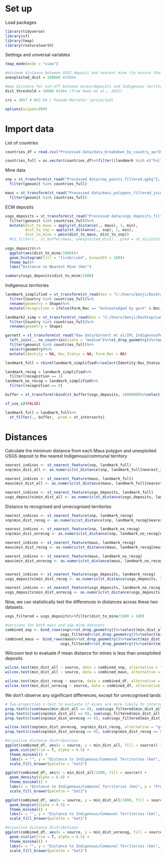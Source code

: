 
# Set up

Load packages
```r
library(tidyverse)
library(sf)
library(tmap)
library(rnaturalearth)
```

Settings and universal variables
```r
tmap_mode(mode = "view")

#minimum distance between USGS deposit and nearest mine (to ensure that we are considering unexploited deposits)
unexploited_dist = 100000 #100km

#max distance for cut-off between mines/deposits and Indigenous territories
dist_threshold = 10000 #10km (from Owen et al., 2022)

crs = 3857 # WGS 84 / Pseudo-Mercator (projected)

options(scipen=999)
```

# Import data

List of countries
```r
countries_df = read.csv("Processed data/data_breakdown_by_country_apr30.csv")

countries_full = as.vector(countries_df%>%filter((landmark %in% c("Full Data", "Indicative areas") | in_garnett == "Yes") & maus_polygons > 0)%>%pull(country))
```


Mine data
```r
snp = st_transform(st_read("Processed data/snp_points_filtered.gpkg"), crs)%>%
  filter(geounit %in% countries_full)

maus = st_transform(st_read("Processed data/maus_polygons_filtered_joined.gpkg"), crs)%>%
  filter(geounit %in% countries_full)
```

ECM deposits
```r
usgs_deposits = st_transform(st_read("Processed data/usgs_deposits_filtered.gpkg"), crs)%>%
  filter(geounit %in% countries_full)%>%
  mutate(dist_to_maus = apply(st_distance(., maus), 1, min),
         dist_to_snp = apply(st_distance(., snp), 1, min),
         dist_to_mine = pmin(dist_to_maus, dist_to_snp))
  #st_filter(., st_buffer(maus, unexploited_dist), .pred = st_disjoint)
  
usgs_deposits%>%
  ggplot(aes(dist_to_mine/1000))+
  geom_histogram(fill = "firebrick4", binwidth = 100)+
  theme_bw()+
  labs("Distance to Nearest Mine (km)")

summary(usgs_deposits$dist_to_mine/1000)
```

Indigenous territories
```r
landmark_simplified = st_transform(st_read(dsn = "C:/Users/benji/Desktop/Landmark/landmark_arcgis/landmark_arcgis.gdb", layer = "community_landmark_simplified", options = "METHOD=SKIP"), crs)%>%
  filter(Country %in% countries_full)%>%
  rename(geometry = Shape)%>%
  mutate(recognition = ifelse(Form_Rec == "Acknowledged by govt" & Doc_Status == "Documented", 1, 0))

landmark2_simp = st_transform(st_read(dsn = "C:/Users/benji/Desktop/Landmark/landmark_arcgis/landmark_arcgis.gdb", layer = "indicative_landmark_simplified", options = "METHOD=SKIP"), crs)%>%
  filter(Country %in% countries_full)%>%
  rename(geometry = Shape)

garnett = st_transform(st_read("Raw data/Garnett et al/IPL_IndigenousPeoplesLands_2017/IPL_2017.shp"), crs)%>%
  left_join(., ne_countries(scale = "medium")%>%st_drop_geometry()%>%select(geounit, sov_a3), by = c("Name_" = "sov_a3"))%>%
  filter(geounit %in% countries_full)%>%
  select(geometry)%>%
  mutate(Identity = NA, Doc_Status = NA, Form_Rec = NA)

landmark_full = rbind(landmark_simplified%>%select(Identity:Doc_Status), landmark2_simp%>%select(Identity:Doc_Status), garnett)
```

```r
landmark_recog = landmark_simplified%>%
  filter(recognition == 1)
landmark_no_recog = landmark_simplified%>%
  filter(recognition == 0)
```


```r
buffer = st_transform(rbind(st_buffer(usgs_deposits, 1000000)%>%select(geom), st_buffer(maus, 1000000)%>%select(geom)), crs)

sf_use_s2(FALSE)

landmark_full = landmark_full%>%
  st_filter(., buffer, .pred = st_intersects)
```

# Distances

Calculate the minimum distance from each Maus polygon and unexploited USGS deposit to the nearest Indigenous/communal territory
```r
nearest_indices <- st_nearest_feature(snp, landmark_full)
snp$min_dist_all <- as.numeric(st_distance(snp, landmark_full[nearest_indices, ], by_element = TRUE))

nearest_indices <- st_nearest_feature(maus, landmark_full)
maus$min_dist_all <- as.numeric(st_distance(maus, landmark_full[nearest_indices, ], by_element = TRUE))

nearest_indices <- st_nearest_feature(usgs_deposits, landmark_full)
usgs_deposits$min_dist_all <- as.numeric(st_distance(usgs_deposits, landmark_full[nearest_indices, ], by_element = TRUE))
```

Distance to recognised and unrecognised territories
```r
nearest_indices <- st_nearest_feature(snp, landmark_recog)
snp$min_dist_recog <- as.numeric(st_distance(snp, landmark_recog[nearest_indices, ], by_element = TRUE))

nearest_indices <- st_nearest_feature(snp, landmark_no_recog)
snp$min_dist_unrecog <- as.numeric(st_distance(snp, landmark_no_recog[nearest_indices, ], by_element = TRUE))

nearest_indices <- st_nearest_feature(maus, landmark_recog)
maus$min_dist_recog <- as.numeric(st_distance(maus, landmark_recog[nearest_indices, ], by_element = TRUE))

nearest_indices <- st_nearest_feature(maus, landmark_no_recog)
maus$min_dist_unrecog <- as.numeric(st_distance(maus, landmark_no_recog[nearest_indices, ], by_element = TRUE))


nearest_indices <- st_nearest_feature(usgs_deposits, landmark_recog)
usgs_deposits$min_dist_recog <- as.numeric(st_distance(usgs_deposits, landmark_recog[nearest_indices, ], by_element = TRUE))

nearest_indices <- st_nearest_feature(usgs_deposits, landmark_no_recog)
usgs_deposits$min_dist_unrecog <- as.numeric(st_distance(usgs_deposits, landmark_no_recog[nearest_indices, ], by_element = TRUE))
```


Now, we can statistically test the differences in distances across these two datasets. 
```r
usgs_filtered = usgs_deposits%>%filter(dist_to_mine/1000 > 100)

#versions for both maus and s&p mine datasets
combined_snp <- bind_rows(snp%>%st_drop_geometry()%>%select(min_dist_all, min_dist_recog, min_dist_unrecog)%>%mutate(source = "ECM Mines"), 
                         usgs_filtered%>%st_drop_geometry()%>%select(min_dist_all, min_dist_recog, min_dist_unrecog)%>%mutate(source = "Unexploited ECM Deposits"))
combined_maus <- bind_rows(maus%>%st_drop_geometry()%>%select(min_dist_all, min_dist_recog, min_dist_unrecog)%>%mutate(source = "ECM Mines"), 
                         usgs_filtered%>%st_drop_geometry()%>%select(min_dist_all, min_dist_recog, min_dist_unrecog)%>%mutate(source = "Unexploited ECM Deposits"))
```

Wilcoxon test to evaluate if mean distance for mines is less than unexploited deposits
```r
wilcox.test(min_dist_all ~ source, data = combined_snp, alternative = "less")
wilcox.test(min_dist_all ~ source, data = combined_maus, alternative = "less")

wilcox.test(min_dist_recog ~ source, data = combined_df, alternative = "less")
wilcox.test(min_dist_unrecog ~ source, data = combined_df, alternative = "less")
```
We don't observe any significant differences, except for unrecognised lands


```r
# Two-proportion z-test to evaluate if mines are more likely to intersect Indigenous territories
prop.test(c(sum(maus$min_dist_all == 0), sum(usgs_filtered$min_dist_all == 0)), c(length(maus$min_dist_all), length(usgs_filtered$min_dist_all)), alternative = "greater")
prop.test(c(sum(snp$min_dist_all == 0), sum(usgs_filtered$min_dist_all == 0)), c(length(snp$min_dist_all), length(usgs_filtered$min_dist_all)), alternative = "greater")
prop.test(c(sum(snp$min_dist_unrecog == 0), sum(usgs_filtered$min_dist_unrecog == 0)), c(length(snp$min_dist_unrecog), length(usgs_filtered$min_dist_unrecog)), alternative = "greater")

wilcox.test(snp$min_dist_unrecog, snp$min_dist_recog, alternative = "greater")
prop.test(c(sum(snp$min_dist_unrecog == 0), sum(snp$min_dist_recog == 0)), c(length(snp$min_dist_unrecog), length(usgs_filtered$min_dist_unrecog)), alternative = "greater")
```

```r
#Visualise distance distributions
ggplot(combined_df, aes(x = source, y = min_dist_all, fill = source)) +
  geom_violin(trim = T, alpha = 0.5) +
  theme_minimal() +
  labs(x = "", y = "Distance to Indigenous/Communal Territories (km)", fill = "") +
  scale_fill_brewer(palette = "Set2")

ggplot(combined_df, aes(x = min_dist_all/1000, fill = source)) +
  geom_density(alpha = 0.4) +
  theme_minimal() +
  labs(x = "Distance to Indigenous/Communal Territories (km)", y = "Frequency", fill = "") +
  scale_fill_brewer(palette = "Set2")

ggplot(combined_df, aes(x = source, y = min_dist_all/1000, fill = source)) +
  geom_boxplot(alpha = 0.5) +
  theme_minimal() +
  labs(x = "", y = "Distance to Indigenous/Communal Territories (km)", fill = "") +
  scale_fill_brewer(palette = "Set2")
```
```r
#Visualise distance distributions
ggplot(combined_df, aes(x = source, y = min_dist_unrecog, fill = source)) +
  geom_violin(trim = T, alpha = 0.5) +
  theme_minimal() +
  labs(x = "", y = "Distance to Indigenous/Communal Territories (km)", fill = "") +
  scale_fill_brewer(palette = "Set2")
```




```r

```







